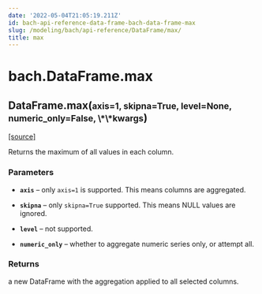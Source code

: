 ```yaml
---
date: '2022-05-04T21:05:19.211Z'
id: bach-api-reference-data-frame-bach-data-frame-max
slug: /modeling/bach/api-reference/DataFrame/max/
title: max
---
```


# bach.DataFrame.max

<div className="method">

<h2 className="signature-method"><span className="additional-name">DataFrame.</span><span className="name">max(</span><small className="parameter-list"><span className="parameter" id="axis">axis=1</span>, <span className="parameter" id="skipna">skipna=True</span>, <span className="parameter" id="level">level=None</span>, <span className="parameter" id="numeric_only">numeric_only=False</span>, <span className="parameter" id="**">\*\*kwargs</span></small>)</h2>


&#8203;<span className="view-source">[[source]](https://github.com/objectiv/objectiv-analytics/blob/main/bach/bach/dataframe.py)</span>

<div className="content">

Returns the maximum of all values in each column.


### Parameters

* **`axis`** – only `axis=1` is supported. This means columns are aggregated.


* **`skipna`** – only `skipna=True` supported. This means NULL values are ignored.


* **`level`** – not supported.


* **`numeric_only`** – whether to aggregate numeric series only, or attempt all.





### Returns

a new DataFrame with the aggregation applied to all selected columns.



</div>


</div>
